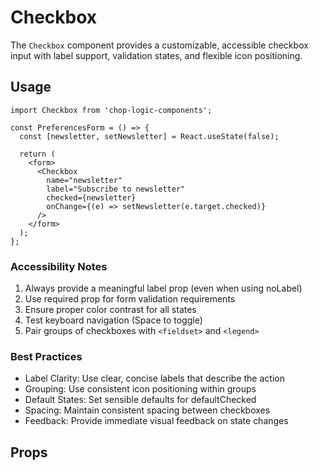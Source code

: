 
<Meta of={CheckboxStories} title='Checkbox' />

# Checkbox

The `Checkbox` component provides a customizable, accessible checkbox input with label support, validation states, and flexible icon positioning.

## Usage

```tsx
import Checkbox from 'chop-logic-components';

const PreferencesForm = () => {
  const [newsletter, setNewsletter] = React.useState(false);

  return (
    <form>
      <Checkbox
        name="newsletter"
        label="Subscribe to newsletter"
        checked={newsletter}
        onChange={(e) => setNewsletter(e.target.checked)}
      />
    </form>
  );
};
```

### Accessibility Notes

1. Always provide a meaningful label prop (even when using noLabel)
2. Use required prop for form validation requirements
3. Ensure proper color contrast for all states
4.  Test keyboard navigation (Space to toggle)
5. Pair groups of checkboxes with `<fieldset>` and `<legend>`

### Best Practices

- Label Clarity: Use clear, concise labels that describe the action
- Grouping: Use consistent icon positioning within groups
- Default States: Set sensible defaults for defaultChecked
- Spacing: Maintain consistent spacing between checkboxes
- Feedback: Provide immediate visual feedback on state changes

## Props

<Controls />